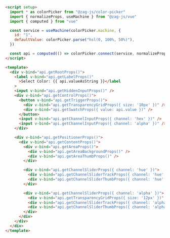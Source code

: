 ```html
<script setup>
  import * as colorPicker from "@zag-js/color-picker"
  import { normalizeProps, useMachine } from "@zag-js/vue"
  import { computed } from "vue"

  const service = useMachine(colorPicker.machine, {
    id: "1",
    defaultValue: colorPicker.parse("hsl(0, 100%, 50%)"),
  })

  const api = computed(() => colorPicker.connect(service, normalizeProps))
</script>

<template>
  <div v-bind="api.getRootProps()">
    <label v-bind="api.getLabelProps()"
      >Select Color: {{ api.valueAsString }}</label
    >
    <input v-bind="api.getHiddenInputProps()" />
    <div v-bind="api.getControlProps()">
      <button v-bind="api.getTriggerProps()">
        <div v-bind="api.getTransparencyGridProps({ size: '10px' })" />
        <div v-bind="api.getSwatchProps({ value: api.value })" />
      </button>
      <input v-bind="api.getChannelInputProps({ channel: 'hex' })" />
      <input v-bind="api.getChannelInputProps({ channel: 'alpha' })" />
    </div>

    <div v-bind="api.getPositionerProps()">
      <div v-bind="api.getContentProps()">
        <div v-bind="api.getAreaProps()">
          <div v-bind="api.getAreaBackgroundProps()" />
          <div v-bind="api.getAreaThumbProps()" />
        </div>

        <div v-bind="api.getChannelSliderProps({ channel: 'hue' })">
          <div v-bind="api.getChannelSliderTrackProps({ channel: 'hue' })" />
          <div v-bind="api.getChannelSliderThumbProps({ channel: 'hue' })" />
        </div>

        <div v-bind="api.getChannelSliderProps({ channel: 'alpha' })">
          <div v-bind="api.getTransparencyGridProps({ size: '12px' })" />
          <div v-bind="api.getChannelSliderTrackProps({ channel: 'alpha' })" />
          <div v-bind="api.getChannelSliderThumbProps({ channel: 'alpha' })" />
        </div>
      </div>
    </div>
  </div>
</template>
```
